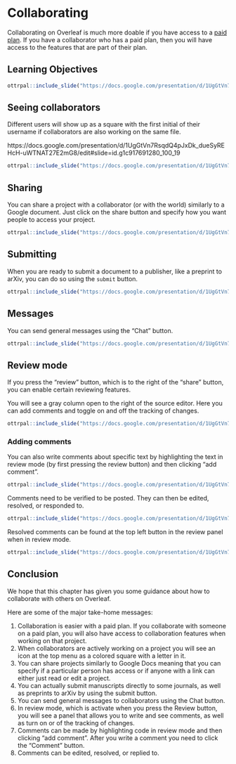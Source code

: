# Collaborating

Collaborating on Overleaf is much more doable if you have access to a [paid plan](https://www.overleaf.com/user/subscription/plans). If you have a collaborator who has a paid plan, then you will have access to the features that are part of their plan. 


## Learning Objectives

```r
ottrpal::include_slide("https://docs.google.com/presentation/d/1UgGtVn7RsqdQ4pJxDk_dueSyREHcH-uWTNAT27E2mG8/edit#slide=id.g1d07d88c199_0_136")
```

## Seeing collaborators

Different users will show up as a square with the first initial of their username if collaborators are also working on the same file. 

https://docs.google.com/presentation/d/1UgGtVn7RsqdQ4pJxDk_dueSyREHcH-uWTNAT27E2mG8/edit#slide=id.g1c917691280_100_19

```r
ottrpal::include_slide("https://docs.google.com/presentation/d/1UgGtVn7RsqdQ4pJxDk_dueSyREHcH-uWTNAT27E2mG8/edit#slide=id.g1c917691280_100_19")
```

## Sharing

You can share a project with a collaborator (or with the world) similarly to a Google document. Just click on the share button and specify how you want people to access your project.

```r
ottrpal::include_slide("https://docs.google.com/presentation/d/1UgGtVn7RsqdQ4pJxDk_dueSyREHcH-uWTNAT27E2mG8/edit#slide=id.g1c917691280_100_28")
```


## Submitting

When you are ready to submit a document to a publisher, like a preprint to arXiv, you can do so using the `submit` button.

```r
ottrpal::include_slide("https://docs.google.com/presentation/d/1UgGtVn7RsqdQ4pJxDk_dueSyREHcH-uWTNAT27E2mG8/edit#slide=id.g1c917691280_100_47")
```

## Messages

You can send general messages using the "Chat" button.

```r
ottrpal::include_slide("https://docs.google.com/presentation/d/1UgGtVn7RsqdQ4pJxDk_dueSyREHcH-uWTNAT27E2mG8/edit#slide=id.g1c917691280_100_47")
```


## Review mode

If you press the "review" button, which is to the right of the "share" button, you can enable certain reviewing features.

You will see a gray column open to the right of the source editor. Here you can add comments and toggle on and off the tracking of changes.

```r
ottrpal::include_slide("https://docs.google.com/presentation/d/1UgGtVn7RsqdQ4pJxDk_dueSyREHcH-uWTNAT27E2mG8/edit#slide=id.g1c917691280_100_58")
```

### Adding comments

You can also write comments about specific text by highlighting the text in review mode (by first pressing the review button) and then clicking "add comment".

```r
ottrpal::include_slide("https://docs.google.com/presentation/d/1UgGtVn7RsqdQ4pJxDk_dueSyREHcH-uWTNAT27E2mG8/edit#slide=id.g1c917691280_100_63")
```

Comments need to be verified to be posted. They can then be edited, resolved, or responded to.

```r
ottrpal::include_slide("https://docs.google.com/presentation/d/1UgGtVn7RsqdQ4pJxDk_dueSyREHcH-uWTNAT27E2mG8/edit#slide=id.g1c917691280_100_69")
```


Resolved comments can be found at the top left button in the review panel when in review mode.

```r
ottrpal::include_slide("https://docs.google.com/presentation/d/1UgGtVn7RsqdQ4pJxDk_dueSyREHcH-uWTNAT27E2mG8/edit#slide=id.g1c917691280_100_53")
```

## Conclusion

We hope that this chapter has given you some guidance about how to collaborate with others on Overleaf.

Here are some of the major take-home messages:

1. Collaboration is easier with a paid plan. If you collaborate with someone on a paid plan, you will also have access to collaboration features when working on that project.
1. When collaborators are actively working on a project you will see an icon at the top menu as a colored square with a letter in it.
1. You can share projects similarly to Google Docs meaning that you can specify if a particular person has access or if anyone with a link can either just read or edit a project.
1. You can actually submit manuscripts directly to some journals, as well as preprints to arXiv by using the submit button. 
1. You can send general messages to collaborators using the Chat button.
1. In review mode, which is activate when you press the Review button, you will see a panel that allows you to write and see comments, as well as turn on or of the tracking of changes.
1. Comments can be made by highlighting code in review mode and then clicking "add comment". After you write a comment you need to click the "Comment" button.
1. Comments can be edited, resolved, or replied to.

